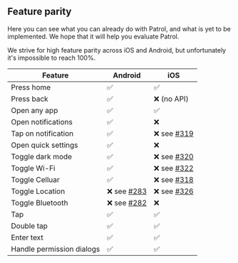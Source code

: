 ## Feature parity

Here you can see what you can already do with Patrol, and what is yet to be
implemented. We hope that it will help you evaluate Patrol.

We strive for high feature parity across iOS and Android, but unfortunately it's
impossible to reach 100%.

| **Feature**               | **Android**   | **iOS**       |
| ------------------------- | ------------- | ------------- |
| Press home                | ✅            | ✅            |
| Press back                | ✅            | ❌ (no API)   |
| Open any app              | ✅            | ✅            |
| Open notifications        | ✅            | ❌            |
| Tap on notification       | ✅            | ❌ see [#319] |
| Open quick settings       | ✅            | ❌            |
| Toggle dark mode          | ✅            | ❌ see [#320] |
| Toggle Wi-Fi              | ✅            | ❌ see [#322] |
| Toggle Celluar            | ✅            | ❌ see [#318] |
| Toggle Location           | ❌ see [#283] | ❌ see [#326] |
| Toggle Bluetooth          | ❌ see [#282] | ❌            |
| Tap                       | ✅            | ✅            |
| Double tap                | ✅            | ✅            |
| Enter text                | ✅            | ✅            |
| Handle permission dialogs | ✅            | ✅            |

[#282]: https://github.com/leancodepl/patrol/issues/282
[#283]: https://github.com/leancodepl/patrol/issues/283
[#318]: https://github.com/leancodepl/patrol/issues/318
[#319]: https://github.com/leancodepl/patrol/issues/319
[#320]: https://github.com/leancodepl/patrol/issues/320
[#322]: https://github.com/leancodepl/patrol/issues/322
[#326]: https://github.com/leancodepl/patrol/issues/326
